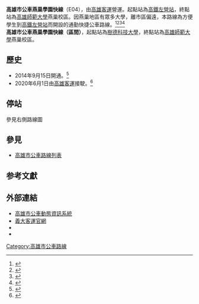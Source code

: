 {{Infobox Bus Route
| image=
| number= 高雄市公車燕巢學園快線（E04）
| manager=[[高雄市政府|高雄市政府]]交通局
| operator= [[高雄客運|高雄客運]]
| length= 公里
| time= 
| start= [[高鐵左營站|高鐵左營站]]
| via= [[樹德科技大學|樹德科技大學]]<br>[[高雄科技大學|高雄科技大學]]（燕巢校區）
| end= [[高雄師範大學|高雄師範大學]]燕巢校區
| level=平日 06：40－22：10 <br>假日 07：30－22：20
| frequency= 40－70分鐘一班
| Other_route=
| vehicle=
| garage= 
| Fare= 兩段收費全程全票24元，半票12元
| section_fare_1 =文自路匝道
| section_fare_2 =燕巢交流道
| compete= 
| bgcolor= yellow
| fontcolor= red
}}
{{Infobox Bus Route
| image=
| number= 高雄市公車燕巢學園快線（E04）（區間車）
| manager=[[高雄市政府|高雄市政府]]交通局
| operator= [[高雄客運|高雄客運]]
| length= 公里
| time= 
| start= [[樹德科技大學|樹德科技大學]]
| via=
| end= [[高雄師範大學|高雄師範大學]]燕巢校區
| level=平日共4班次<br>假日共3班次
| frequency= 90－120分鐘一班
| Other_route=
| vehicle=
| garage= 
| Fare= 里程收費
| section_fare_1 =
| section_fare_2 =
| compete= 
| bgcolor= yellow
| fontcolor= red
}}
'''高雄市公車燕巢學園快線'''（E04），由[[高雄客運|高雄客運]]營運。起點站為[[高鐵左營站|高鐵左營站]]，終點站為[[高雄師範大學|高雄師範大學]]燕巢校區。因燕巢地區有眾多大學，離市區偏遠，本路線為方便學生到[[高鐵左營站|高鐵左營站]]而開設的通勤快捷公車路線。<ref>{{Cite web |url=http://www.edabus.com.tw/Information_Route.aspx |title=義大客運燕巢學園快線路線圖 |accessdate=2015-11-26 |archive-date=2015-12-08 |archive-url=https://web.archive.org/web/20151208170614/http://www.edabus.com.tw/Information_Route.aspx |dead-url=no }}</ref><ref name="tbkc1">{{Cite web |url=http://www.tbkc.gov.tw/Files/service/2015CITYBUS.pdf |title=《2015年高雄市公車路線導覽手冊》，高雄市政府交通局出版，第25頁。 |access-date=2015-11-26 |archive-url=https://web.archive.org/web/20170816003520/http://www.tbkc.gov.tw/Files/service/2015CITYBUS.pdf |archive-date=2017-08-16 |dead-url=yes }}</ref><ref>{{Cite web |url=http://news.ltn.com.tw/news/life/breakingnews/1106953 |title=義大客運「紅54燕巢學園快線」公車今上路 |accessdate=2015-11-26 |archive-date=2016-03-04 |archive-url=https://web.archive.org/web/20160304211441/http://news.ltn.com.tw/news/life/breakingnews/1106953 |dead-url=no }}</ref><ref>{{Cite web |url=http://news.ltn.com.tw/news/local/paper/820208 |title=燕巢學園PK西城快線 運量多3倍 |accessdate=2015-11-26 |archive-date=2015-11-26 |archive-url=https://web.archive.org/web/20151126044951/http://news.ltn.com.tw/news/local/paper/820208 |dead-url=no }}</ref><br>
'''高雄市公車燕巢學園快線（區間）'''，起點站為[[樹德科技大學|樹德科技大學]]，終點站為[[高雄師範大學|高雄師範大學]]燕巢校區。

==歷史==
* 2014年9月15日開通。<ref>{{Cite web |url=http://blog.news-007.com/ks/news_ii.html?nID=145 |title=義大客運9/15起開闢紅54路線 連接左營高鐵&燕巢區大學城 |accessdate=2015-11-26 |archive-date=2015-11-26 |archive-url=https://web.archive.org/web/20151126230256/http://blog.news-007.com/ks/news_ii.html?nID=145 |dead-url=no }}</ref>
* 2020年6月1日由[[高雄客運|高雄客運]]接駛。<ref>{{Cite web |url=http://www.kbus.com.tw/news_info.asp?id=356 |title=高雄客運6/1起，行駛E04燕巢學園快線 |access-date=2020-05-25 |archive-date=2021-01-28 |archive-url=https://web.archive.org/web/20210128092024/http://kbus.com.tw/news_info.asp?id=356 |dead-url=no }}</ref>

== 停站 ==
參見右側路線圖
{{BS-map
|title=高雄市公車燕巢學園快線站牌
|legend=0
|lua=1
|collapse =
|map=
STR+l\STR+r
{{rint|tw|tra}}{{rint|tw|kmrt}}高鐵左營站! !BHF(R)f\STR
STR\STR
BS2l\BS2r
BHF~~ 博愛三路口
uSTR~~[[File:TWHW10.svg|20px]]文自路匝道（不停靠）
uSTR~~ [[File:TWHW10.svg|20px]]國道十號
uSTR~~[[File:TWHW10.svg|20px]][[燕巢交流道|燕巢交流道]]（不停靠）
BHF(L)g~~ 樹科大門口
BHF~~ 樹德科技大學
BHF~~ 橫山國小
BHF~~ 塔仔腳
BHF~~ 高雄科大（燕巢）
BHF~~ 高師大燕巢校區（致理大樓）
KBHFe~~ 高師大燕巢校區（歸燕食巢）
}}
{{BS-map
|title=高雄市公車燕巢學園快線（區間車）站牌
|legend=0
|lua=1
|collapse =
|map=
STR+l\STR+r
{{rint|tw|tra}}{{rint|tw|kmrt}}高鐵左營站! !BHF(R)f\STR
STR\STR
BS2l\BS2r
BHF~~ 博愛三路口
uSTR~~[[File:TWHW10.svg|20px]]文自路匝道（不停靠）
uSTR~~ [[File:TWHW10.svg|20px]]國道十號
uSTR~~[[File:TWHW10.svg|20px]][[燕巢交流道|燕巢交流道]]（不停靠）
BHF~~ 義大醫院
BHF(L)g~~ 樹科大門口
KBHFe~~ 樹德科技大學
}}

==參見==
*[[高雄市公車路線列表|高雄市公車路線列表]]

==参考文獻==
{{reflist}}

==外部連結==
* [https://ibus.tbkc.gov.tw/ibus/ 高雄市公車動態資訊系統] {{Wayback|url=https://ibus.tbkc.gov.tw/ibus/ |date=20210525024307 }}
* [http://www.edabus.com.tw/ 義大客運官網] {{Wayback|url=http://www.edabus.com.tw/ |date=20160306004819 }} 
*{{facebook|義大汽車客運股份有限公司-214320178706787|義大客運}}
*{{facebook|tbkcdream|轉動高雄青春夢}}
{{高雄市公車}}

[[Category:高雄市公車路線|Category:高雄市公車路線]]